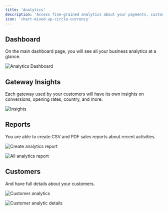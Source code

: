 ```yaml
---
title: 'Analytics'
description: 'Access fine-grained analytics about your payments, customers, gateways, and everything else Sellix-related'
icon: 'chart-mixed-up-circle-currency'
---
```


## Dashboard

On the main dashboard page, you will see all your business analytics at a glance.

<img
  className="block"
  src="https://sellix.io/cdn-cgi/image/q=65/https://cdn.sellix.io/static/documentation/images/analytics/dashboard.png"
  alt="Analytics Dashboard"
/>

## Gateway Insights

Each gateway used by your customers will have its own insights on conversions, opening rates, country, and more.

<img
  className="block"
  src="https://sellix.io/cdn-cgi/image/q=65/https://cdn.sellix.io/static/documentation/images/analytics/gateway-insights.png"
  alt="Insights"
/>

## Reports

You are able to create CSV and PDF sales reports about recent activities.

<img
  className="block"
  src="https://sellix.io/cdn-cgi/image/q=65/https://cdn.sellix.io/static/documentation/images/analytics/new-report.png"
  alt="Create analytics report"
/>

<img
  className="block"
  src="https://sellix.io/cdn-cgi/image/q=65/https://cdn.sellix.io/static/documentation/images/analytics/all-reports.png"
  alt="All analytics report"
/>

## Customers

And have full details about your customers.

<img
  className="block"
  src="https://sellix.io/cdn-cgi/image/q=65/https://cdn.sellix.io/static/documentation/images/analytics/customers.png"
  alt="Customer analytics"
/>

<img
  className="block"
  src="https://sellix.io/cdn-cgi/image/q=65/https://cdn.sellix.io/static/documentation/images/analytics/customer.png"
  alt="Customer analytic details"
/>
